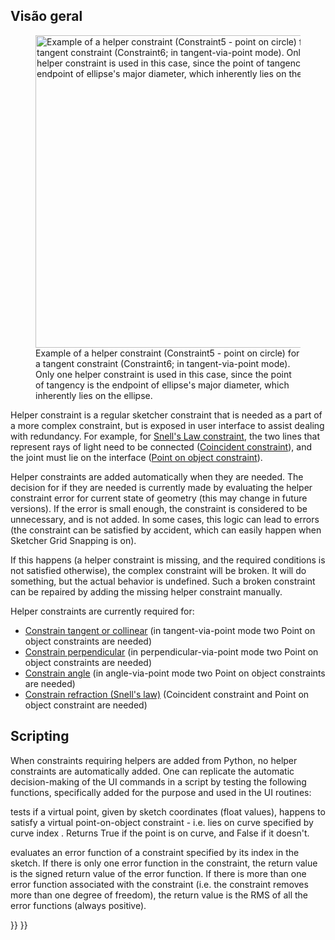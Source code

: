 <languages/>

<span id="Overview"></span>
==Visão geral==

[[Image:Sketcher_helper_constraint_example1.png|thumb|500px|Example of a helper constraint (Constraint5 - point on circle) for a tangent constraint (Constraint6; in tangent-via-point mode). Only one helper constraint is used in this case, since the point of tangency is the endpoint of ellipse's major diameter, which inherently lies on the ellipse.]]

Helper constraint is a regular sketcher constraint that is needed as a part of a more complex constraint, but is exposed in user interface to assist dealing with redundancy. For example, for [[Sketcher ConstrainSnellsLaw|Snell's Law constraint]], the two lines that represent rays of light need to be connected ([[Sketcher ConstrainCoincident|Coincident constraint]]), and the joint must lie on the interface ([[Sketcher_ConstrainPointOnObject|Point on object constraint]]). 

Helper constraints are added automatically when they are needed. The decision for if they are needed is currently made by evaluating the helper constraint error for current state of geometry (this may change in future versions). If the error is small enough, the constraint is considered to be unnecessary, and is not added. In some cases, this logic can lead to errors (the constraint can be satisfied by accident, which can easily happen when Sketcher Grid Snapping is on). 

If this happens (a helper constraint is missing, and the required conditions is not satisfied otherwise), the complex constraint will be broken. It will do something, but the actual behavior is undefined. Such a broken constraint can be repaired by adding the missing helper constraint manually.

Helper constraints are currently required for:
* [[Sketcher_ConstrainTangent|Constrain tangent or collinear]] (in tangent-via-point mode two Point on object constraints are needed)
* [[Sketcher_ConstrainPerpendicular|Constrain perpendicular]] (in perpendicular-via-point mode two Point on object constraints are needed)
* [[Sketcher_ConstrainAngle|Constrain angle]] (in angle-via-point mode two Point on object constraints are needed)
* [[Sketcher_ConstrainSnellsLaw|Constrain refraction (Snell's law)]] (Coincident constraint and Point on object constraint are needed)

==Scripting==

When constraints requiring helpers are added from Python, no helper constraints are automatically added. One can replicate the automatic decision-making of the UI commands in a script by testing the following functions, specifically added for the purpose and used in the UI routines:

{{Code|code=
Sketch.isPointOnCurve(icurve,x,y)
}}

{{Incode|isPointOnCurve}} tests if a virtual point, given by sketch coordinates {{Incode|x,y}} (float values), happens to satisfy a virtual point-on-object constraint - i.e. lies on curve specified by curve index {{Incode|icurve}}. Returns True if the point is on curve, and False if it doesn't.

{{Code|code=
Sketch.calculateConstraintError(iconstr)
}}

{{Incode|calculateConstraintError}} evaluates an error function of a constraint specified by its index {{Incode|iconstr}} in the sketch. If there is only one error function in the constraint, the return value is the signed return value of the error function. If there is more than one error function associated with the constraint (i.e. the constraint removes more than one degree of freedom), the return value is the RMS of all the error functions (always positive).


{{Sketcher_Tools_navi{{#translation:}}}}
{{Userdocnavi{{#translation:}}}}